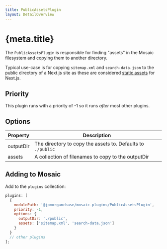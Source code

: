 ```yaml
---
title: PublicAssetsPlugin
layout: DetailOverview
---
```


# {meta.title}

The `PublicAssetsPlugin` is responsible for finding "assets" in the Mosaic filesystem and copying them to another directory.

Typical use-case is for copying `sitemap.xml` and `search-data.json` to the public directory of a Next.js site as these are considered [static assets](https://nextjs.org/docs/pages/building-your-application/optimizing/static-assets) for Next.js.

## Priority

This plugin runs with a priority of -1 so it runs _after_ most other plugins.

## Options

| Property  | Description                                                 |
| --------- | ----------------------------------------------------------- |
| outputDir | The directory to copy the assets to. Defaults to `./public` |
| assets    | A collection of filenames to copy to the outputDir          |

## Adding to Mosaic

Add to the `plugins` collection:

```js
plugins: [
  {
    modulePath: '@jpmorganchase/mosaic-plugins/PublicAssetsPlugin',
    priority: -1,
    options: {
      outputDir: './public',
      assets: ['sitemap.xml', 'search-data.json']
    }
  }
  // other plugins
];
```
